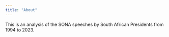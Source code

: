 ```yaml
---
title: "About"
---
```


This is an analysis of the SONA speeches by South African Presidents from 1994 to 2023.

